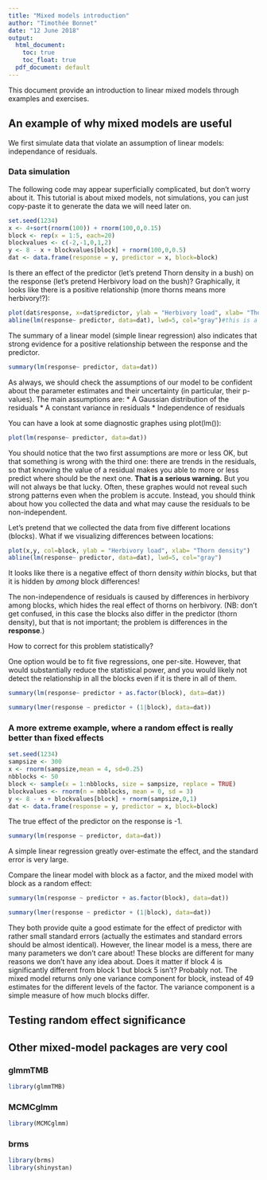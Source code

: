 ```yaml
---
title: "Mixed models introduction"
author: "Timothée Bonnet"
date: "12 June 2018"
output:
  html_document: 
    toc: true
    toc_float: true
  pdf_document: default
---
```


This document provide an introduction to linear mixed models through examples and exercises.

## An example of why mixed models are useful

We first simulate data that violate an assumption of linear models: independance of residuals.

### Data simulation

The following code may appear superficially complicated, but don't worry about it. This tutorial is about mixed models, not simulations, you can just copy-paste it to generate the data we will need later on.

```r
set.seed(1234)
x <- 4+sort(rnorm(100)) + rnorm(100,0,0.15)
block <- rep(x = 1:5, each=20)
blockvalues <- c(-2,-1,0,1,2)
y <- 8 - x + blockvalues[block] + rnorm(100,0,0.5)
dat <- data.frame(response = y, predictor = x, block=block)
```

Is there an effect of the predictor (let's pretend Thorn density in a bush) on the response (let's pretend Herbivory load on the bush)?
Graphically, it looks like there is a positive relationship (more thorns means more herbivory!?):
```r
plot(dat$response, x=dat$predictor, ylab = "Herbivory load", xlab= "Thorn density")
abline(lm(response~ predictor, data=dat), lwd=5, col="gray")#this is a shortcut to draw a regression line
```

The summary of a linear model (simple linear regression) also indicates that strong evidence for a positive relationship between the response and the predictor.
```r
summary(lm(response~ predictor, data=dat))
```

As always, we should check the assumptions of our model to be confident about the parameter estimates and their uncertainty (in particular, their p-values). The main assumptions are:
* A Gaussian distribution of the residuals
* A constant variance in residuals
* Independence of residuals

You can have a look at some diagnostic graphes using plot(lm()):
```r
plot(lm(response~ predictor, data=dat))
```

You should notice that the two first assumptions are more or less OK, but that something is wrong with the third one: there are trends in the residuals, so that knowing the value of a residual makes you able to more or less predict where should be the next one.
**That is a serious warning.**
But you will not always be that lucky. Often, these graphes would not reveal such strong patterns even when the problem is accute. 
Instead, you should think about how you collected the data and what may cause the residuals to be non-independent.

Let's pretend that we collected the data from five different locations (blocks).
What if we visualizing differences between locations:

```r
plot(x,y, col=block, ylab = "Herbivory load", xlab= "Thorn density")
abline(lm(response~ predictor, data=dat), lwd=5, col="gray")
```

It looks like there is a negative effect of thorn density *within* blocks, but that it is hidden by *among* block differences!

The non-independence of residuals is caused by differences in herbivory among blocks, which hides the real effect of thorns on herbivory.
(NB: don't get confused, in this case the blocks also differ in the predictor (thorn density), but that is not important; the problem is differences  in the **response**.)

How to correct for this problem statistically?

One option would be to fit five regressions, one per-site. However, that would substantially reduce the statistical power, and you would likely not detect the relationship in all the blocks even if it is there in all of them.



```r
summary(lm(response~ predictor + as.factor(block), data=dat))
```


```r
summary(lmer(response ~ predictor + (1|block), data=dat))
```


### A more extreme example, where a random effect is really better than fixed effects

```r
set.seed(1234)
sampsize <- 300
x <- rnorm(sampsize,mean = 4, sd=0.25)
nbblocks <- 50
block <- sample(x = 1:nbblocks, size = sampsize, replace = TRUE)
blockvalues <- rnorm(n = nbblocks, mean = 0, sd = 3)
y <- 8 - x + blockvalues[block] + rnorm(sampsize,0,1)
dat <- data.frame(response = y, predictor = x, block=block)
```

The true effect of the predictor on the response is -1.

```r
summary(lm(response ~ predictor, data=dat))
```
A simple linear regression greatly over-estimate the effect, and the standard error is very large.


Compare the linear model with block as a factor, and the mixed model with block as a random effect:
```r
summary(lm(response ~ predictor + as.factor(block), data=dat))

summary(lmer(response ~ predictor + (1|block), data=dat))
```

They both provide quite a good estimate for the effect of predictor with rather small standard errors (actually the estimates and standard errors should be almost identical).
However, the linear model is a mess, there are many parameters we don't care about! These blocks are different for many reasons we don't have any idea about. Does it matter if block 4 is significantly different from block 1 but block 5 isn't? Probably not.
The mixed model returns only one variance component for block, instead of 49 estimates for the different levels of the factor.
The variance component is a simple measure of how much blocks differ.




## Testing random effect significance



## Other mixed-model packages are very cool

### glmmTMB
```r
library(glmmTMB)
```

### MCMCglmm
```r
library(MCMCglmm)
```

### brms

```r
library(brms)
library(shinystan)
```



